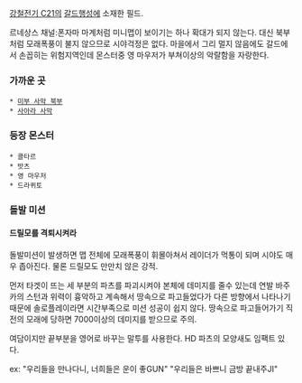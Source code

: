 [[강철전기 C21]]의 [[갈드]]행성에 소재한 필드.

르네상스 채널:폰자마 마계처럼 미니맵이 보이기는 하나 확대가 되지 않는다. 대신 북부처럼 모래폭풍이 불지 않으므로 시야걱정은 없다. 마을에서 그리 멀지 않음에도 갈드에서 손꼽히는 위험지역인데 몬스터중 영 마우저가 부쳐이상의 악랄함을 자랑한다. 


=== 가까운 곳 ===
 * [[미부 사막 북부]]
 * [[사아라 사막]]

=== 등장 몬스터 ===
 * 콜타르
 * 밧츠
 * 영 마우저
 * 드라퀴토

=== 돌발 미션 ===
==== 드릴모를 격퇴시켜라 ====
돌발미션이 발생하면 맵 전체에 모래폭풍이 휘몰아쳐서 레이더가 먹통이 되며 시야도 매우 좁아진다. 물론 드릴모도 만만치 않은 강적.

먼저 타겟이 뜨는 세 부분의 파츠를 파괴시켜야 본체에 데미지를 줄수 있는데 연발 바주카의 스턴과 위력이 흉악하고 계속해서 땅속으로 파고들었다가 다른 방향에서 나타나기 때문에 솔로플레이라면 시간부족으로 미션 성공이 쉽지 않다. 땅속으로 파고들어가기 직전의 모래에 당하면 7000이상의 데미지를 받으므로 주의. 

여담이지만 끝부분을 영어로 바꾸는 말투를 사용한다. HD 파츠의 모양새도 임팩트 있다.

ex: "우리들을 만나다니, 너희들은 운이 좋GUN" 
"우리들은 바쁘니 금방 끝내주JI"

